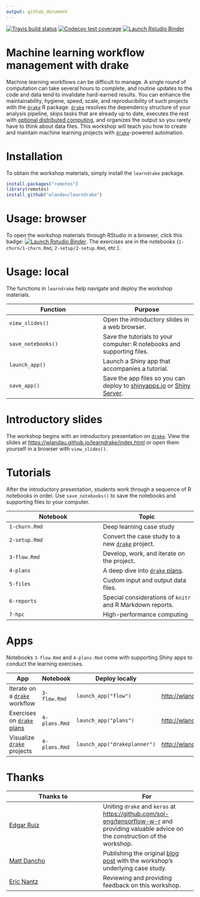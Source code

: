 ```yaml
---
output: github_document
---
```


[![Travis build status](https://travis-ci.org/wlandau/learndrake.svg?branch=master)](https://travis-ci.org/wlandau/learndrake)
[![Codecov test coverage](https://codecov.io/gh/wlandau/learndrake/branch/master/graph/badge.svg)](https://codecov.io/gh/wlandau/learndrake?branch=master)
[![Launch Rstudio Binder](http://mybinder.org/badge_logo.svg)](https://mybinder.org/v2/gh/wlandau/learndrake/binder?urlpath=rstudio)

# Machine learning workflow management with drake

Machine learning workflows can be difficult to manage. A single round of computation can take several hours to complete, and routine updates to the code and data tend to invalidate hard-earned results. You can enhance the maintainability, hygiene, speed, scale, and reproducibility of such projects with the [`drake`](https://github.com/ropensci/drake) R package. [`drake`](https://github.com/ropensci/drake) resolves the dependency structure of your analysis pipeline, skips tasks that are already up to date, executes the rest with [optional distributed computing](https://ropenscilabs.github.io/drake-manual/hpc.html), and organizes the output so you rarely have to think about data files. This workshop will teach you how to create and maintain machine learning projects with [`drake`](https://github.com/ropensci/drake)-powered automation.

# Installation

To obtain the workshop materials, simply install the `learndrake` package.

```r
install.packages("remotes")
library(remotes)
install_github("wlandau/learndrake")
```

# Usage: browser

To open the workshop materials through RStudio in a browser, click this badge: [![Launch Rstudio Binder](http://mybinder.org/badge_logo.svg)](https://mybinder.org/v2/gh/wlandau/learndrake/binder?urlpath=rstudio). The exercises are in the notebooks (`1-churn/1-churn.Rmd`, `2-setup/2-setup.Rmd`, etc.).

# Usage: local

The functions in `learndrake` help navigate and deploy the workshop materials.

Function | Purpose
---|---
`view_slides()` | Open the introductory slides in a web browser.
`save_notebooks()` | Save the tutorials to your computer: R notebooks and supporting files.
`launch_app()` | Launch a Shiny app that accompanies a tutorial.
`save_app()` | Save the app files so you can deploy to [shinyapps.io](https://www.shinyapps.io) or [Shiny Server](https://www.rstudio.com/products/shiny/shiny-server).

# Introductory slides

The workshop begins with an introductory presentation on [`drake`](https://github.com/ropensci/drake). View the slides at <https://wlandau.github.io/learndrake/index.html> or open them yourself in a browser with `view_slides()`. 

# Tutorials

After the introductory presentation, students work through a sequence of R notebooks in order. Use `save_notebooks()` to save the notebooks and supporting files to your computer.

Notebook | Topic
---|---
`1-churn.Rmd` | Deep learning case study
`2-setup.Rmd` | Convert the case study to a new [`drake`](https://github.com/ropensci/drake) project.
`3-flow.Rmd`  | Develop, work, and iterate on the project.
`4-plans` | A deep dive into [`drake` plans](https://ropenscilabs.github.io/drake-manual/plans.html).
`5-files` | Custom input and output data files.
`6-reports` | Special considerations of `knitr` and R Markdown reports.
`7-hpc` | High-performance computing

# Apps

Notebooks `3-flow.Rmd` and `4-plans.Rmd` come with supporting Shiny apps to conduct the learning exercises.

App | Notebook | Deploy locally | Public URL
---|---|---|---
Iterate on a [`drake`](https://github.com/ropensci/drake) workflow | `3-flow.Rmd` | `launch_app("flow")` | <http://wlandau.shinyapps.io/learndrakeflow>
Exercises on [`drake` plans](https://ropenscilabs.github.io/drake-manual/plans.html) |  `4-plans.Rmd` | `launch_app("plans")` | <http://wlandau.shinyapps.io/learndrakeplans>
Visualize [`drake`](https://github.com/ropensci/drake) projects | `4-plans.Rmd` | `launch_app("drakeplanner")` | <http://wlandau.shinyapps.io/drakeplanner>

# Thanks

Thanks to | For
---|---
[Edgar Ruiz](https://github.com/edgararuiz) | Uniting `drake` and `keras` at <https://github.com/sol-eng/tensorflow-w-r> and providing valuable advice on the construction of the workshop.
[Matt Dancho](https://github.com/mdancho84) | Publishing the original [blog post](https://blogs.rstudio.com/tensorflow/posts/2018-01-11-keras-customer-churn/) with the workshop's underlying case study.
[Eric Nantz](https://github.com/rpodcast) | Reviewing and providing feedback on this workshop.
